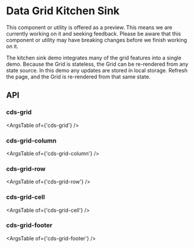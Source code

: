 
<Meta title="Internal Preview Grid/Kitchen Sink" />

# Data Grid Kitchen Sink

<cds-alert-group status="warning" cds-layout="m-b:lg">
  <cds-alert>
    This component or utility is offered as a preview. This means we are currently working on it and seeking feedback.
    Please be aware that this component or utility may have breaking changes before we finish working on it.
  </cds-alert>
</cds-alert-group>

The kitchen sink demo integrates many of the grid features into a single demo. Because the Grid is stateless, the Grid can be
re-rendered from any state source. In this demo any updates are stored in local storage. Refresh the page, and the Grid
is re-rendered from that same state.

<Story id="stories-grid--kitchen-sink" />

## API

### cds-grid

<ArgsTable of={'cds-grid'} />

### cds-grid-column

<ArgsTable of={'cds-grid-column'} />

### cds-grid-row

<ArgsTable of={'cds-grid-row'} />

### cds-grid-cell

<ArgsTable of={'cds-grid-cell'} />

### cds-grid-footer

<ArgsTable of={'cds-grid-footer'} />
